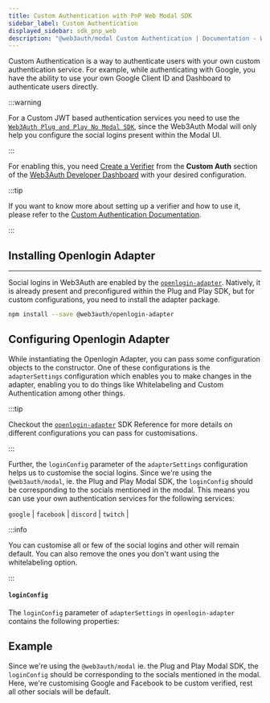 ```yaml
---
title: Custom Authentication with PnP Web Modal SDK
sidebar_label: Custom Authentication
displayed_sidebar: sdk_pnp_web
description: "@web3auth/modal Custom Authentication | Documentation - Web3Auth"
---
```



Custom Authentication is a way to authenticate users with your own custom authentication service.
For example, while authenticating with Google, you have the ability to use your own Google Client ID
and Dashboard to authenticate users directly.

<GrowthPlanNote />

:::warning

For a Custom JWT based authentication services you need to use the
[`Web3Auth Plug and Play No Modal SDK`](/sdk/pnp/web/no-modal), since the Web3Auth Modal will only
help you configure the social logins present within the Modal UI.

:::

For enabling this, you need [Create a Verifier](/auth-provider-setup/verifiers) from the **Custom
Auth** section of the [Web3Auth Developer Dashboard](https://dashboard.web3auth.io) with your
desired configuration.

:::tip

If you want to know more about setting up a verifier and how to use it, please refer to the
[Custom Authentication Documentation](/features/custom-authentication).

:::

## Installing Openlogin Adapter

---

Social logins in Web3Auth are enabled by the [`openlogin-adapter`](/sdk/pnp/web/adapters/openlogin).
Natively, it is already present and preconfigured within the Plug and Play SDK, but for custom
configurations, you need to install the adapter package.

```bash npm2yarn
npm install --save @web3auth/openlogin-adapter
```

## Configuring Openlogin Adapter

While instantiating the Openlogin Adapter, you can pass some configuration objects to the
constructor. One of these configurations is the `adapterSettings` configuration which enables you to
make changes in the adapter, enabling you to do things like Whitelabeling and Custom Authentication
among other things.

:::tip

Checkout the [`openlogin-adapter`](/sdk/pnp/web/adapters/openlogin) SDK Reference for more details
on different configurations you can pass for customisations.

:::

Further, the `loginConfig` parameter of the `adapterSettings` configuration helps us to customise
the social logins. Since we're using the `@web3auth/modal`, ie. the Plug and Play Modal SDK, the
`loginConfig` should be corresponding to the socials mentioned in the modal. This means you can use
your own authentication services for the following services:

`google` | `facebook` | `discord` | `twitch` |

:::info

You can customise all or few of the social logins and other will remain default. You can also remove
the ones you don't want using the whitelabeling option.

:::

#### `loginConfig`

The `loginConfig` parameter of `adapterSettings` in `openlogin-adapter` contains the following
properties:

<LoginConfig />

## Example

Since we're using the `@web3auth/modal` ie. the Plug and Play Modal SDK, the `loginConfig` should be
corresponding to the socials mentioned in the modal. Here, we're customising Google and Facebook to
be custom verified, rest all other socials will be default.

<CustomAuthenticationWeb3AuthExample />
